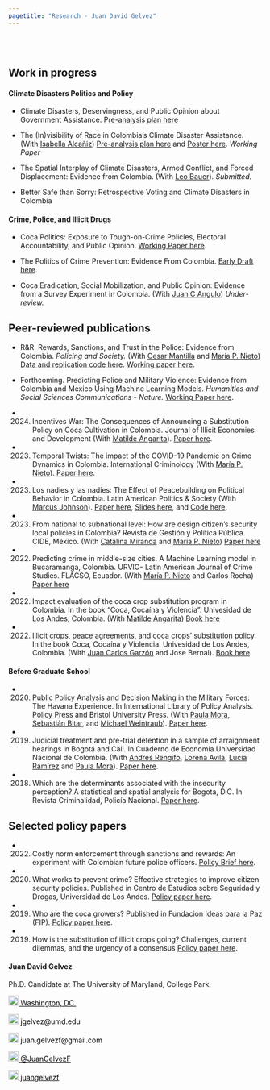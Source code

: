 ```yaml
---
pagetitle: "Research - Juan David Gelvez"
---
```


<br>  </br> <!--- Agrega lineas en blanco --->

<!------------- Panel de la izquierda ------------->
<div class="col-sm-9">


<!--- Work in progress --->

## Work in progress

#### Climate Disasters Politics and Policy

* Climate Disasters, Deservingness, and Public Opinion about Government Assistance. [Pre-analysis plan here](https://osf.io/9qesu)


* The (In)visibility of Race in Colombia’s Climate Disaster Assistance. (With [Isabella Alcañiz](http://gvptsites.umd.edu/alcaniz/)) [Pre-analysis plan here](https://osf.io/6ty4k) and [Poster here](https://www.dropbox.com/s/jeqziqslw5vk8dk/Poster%20-%20climate%20disasters%20and%20race.pptx.pdf?dl=0). *Working Paper*


* The Spatial Interplay of Climate Disasters, Armed Conflict, and Forced Displacement: Evidence from Colombia.	 (With [Leo Bauer](https://leo-bauer.com/)). *Submitted.* 

* Better Safe than Sorry: Retrospective Voting and Climate Disasters in Colombia


#### Crime, Police, and Illicit Drugs



* Coca Politics: Exposure to Tough-on-Crime Policies, Electoral Accountability, and Public Opinion. [Working Paper here](https://osf.io/preprints/osf/yn9rz). 


* The Politics of Crime Prevention: Evidence From Colombia. [Early Draft here](https://ilcss.umd.edu/static/9364d55cefc8010b30187796c6c46048/does-crime-matter.pdf).


* Coca Eradication, Social Mobilization, and Public Opinion: Evidence from a Survey Experiment in Colombia. (With [Juan C Angulo](https://sites.google.com/view/juancangulo)) *Under-review.* 







## Peer-reviewed publications

<p>  </p> <!--- Agrega una linea en blanco --->

<!--- Documentos  --->

* R&R. Rewards, Sanctions, and Trust in the Police: Evidence from Colombia. *Policing and Society.* (With [Cesar Mantilla](https://sites.google.com/site/cesarmantila/) and [María P. Nieto](https://co.linkedin.com/in/maria-paula-nieto-rodriguez-7911a6230)) [Data and replication code here](https://osf.io/v78zb/). [Working paper here](https://osf.io/aebxy/).

* Forthcoming. Predicting Police and Military Violence: Evidence from Colombia and Mexico Using Machine Learning Models. *Humanities and Social Sciences Communications - Nature.*  [Working Paper here](https://papers.ssrn.com/sol3/papers.cfm?abstract_id=4852498).


* 2024. Incentives War: The Consequences of Announcing a Substitution Policy on Coca Cultivation in Colombia. Journal of Illicit Economies and Development (With [Matilde Angarita](https://scholar.google.com/citations?user=rzL2kPcAAAAJ&hl=en)). [Paper here](https://jied.lse.ac.uk/articles/10.31389/jied.202). 

* 2023. Temporal Twists: The impact of the COVID-19 Pandemic on Crime Dynamics in Colombia. International Criminology (With [María P. Nieto](https://co.linkedin.com/in/maria-paula-nieto-rodriguez-7911a6230)). [Paper here](https://link.springer.com/article/10.1007/s43576-023-00109-x). 

* 2023. Los nadies y las nadies: The Effect of Peacebuilding on Political Behavior in Colombia. Latin American Politics & Society (With [Marcus Johnson](https://sites.google.com/umd.edu/marcusjohnsonphd/home?authuser=0)). [Paper here](https://www.cambridge.org/core/journals/latin-american-politics-and-society/article/los-nadies-y-las-nadies-the-effect-of-peacebuilding-on-political-behavior-in-colombia/055EF9BF86DFA9C71BF96B437E1557D0?utm_source=hootsuite&utm_medium=twitter&utm_campaign=LAP_Nov23), [Slides here](https://www.dropbox.com/s/5hoheqoxqejo9xm/Slides___Los_Nadies_y_las_Nadies.pdf?dl=0), and [Code here](https://github.com/juangelvezf/The-Nobodies). 

* 2023. From national to subnational level:  How are design citizen's security local policies in Colombia? Revista de Gestión y Política Pública. CIDE, México. (With [Catalina Miranda](https://www.linkedin.com/in/catalinamiranda/) and [María P. Nieto](https://co.linkedin.com/in/maria-paula-nieto-rodriguez-7911a6230)) [Paper here](http://www.gestionypoliticapublica.cide.edu/?p=1208)


* 2022. Predicting crime in middle-size cities. A Machine Learning model in Bucaramanga, Colombia. URVIO- Latin American Journal of Crime Studies. FLACSO, Ecuador. (With [María P. Nieto](https://co.linkedin.com/in/maria-paula-nieto-rodriguez-7911a6230) and Carlos Rocha) [Paper here](https://revistas.flacsoandes.edu.ec/urvio/article/view/5395/4193)


* 2022. Impact evaluation of the coca crop substitution program in Colombia. In the book "Coca, Cocaína y Violencia". Univesidad de Los Andes, Colombia. (With [Matilde Angarita](https://scholar.google.com/citations?user=rzL2kPcAAAAJ&hl=es)) [Book here](https://ediciones.uniandes.edu.co/library/publication/coca-cocaina-y-violencia)


* 2022. Illicit crops, peace agreements, and coca crops’ substitution policy. In the book Coca, Cocaína y Violencia. Univesidad de Los Andes, Colombia. (With [Juan Carlos Garzón](https://globalinitiative.net/profile/juan-carlos-garzon-vergara/) and Jose Bernal). [Book here](https://ediciones.uniandes.edu.co/library/publication/coca-cocaina-y-violencia).

#### Before Graduate School


* 2020. Public Policy Analysis and Decision Making in the Military Forces: The Havana Experience. In International Library of Policy Analysis. Policy Press and Bristol University Press. (With [Paula Mora](https://www.promisehumanrights.blog/team/paula-mora), [Sebastián Bitar](https://academia.uniandes.edu.co/AcademyCv/s-bitar), and [Michael Weintraub](http://www.miweintraub.com/)). [Paper here](https://policy.bristoluniversitypress.co.uk/policy-analysis-in-colombia).

* 2019. Judicial treatment and pre-trial detention in a sample of arraignment hearings in Bogotá and Cali. In Cuaderno de Economía Universidad Nacional de Colombia. (With [Andrés Rengifo](https://rscj.newark.rutgers.edu/people/faculty/rengifo-andres/), [Lorena Avila](https://rscj.newark.rutgers.edu/people/students/lorena-avila-jaimes/), [Lucía Ramírez](https://www.dejusticia.org/responsible/lucia-ramirez-bolivar/) and [Paula Mora](https://www.promisehumanrights.blog/team/paula-mora)). [Paper here](http://www.scielo.org.co/scielo.php?script=sci_abstract&pid=S0121-47722019000200581).

* 2018. Which are the determinants associated with the insecurity perception? A statistical and spatial analysis for Bogota, D.C. In Revista Criminalidad, Policía Nacional. [Paper here](http://www.scielo.org.co/scielo.php?script=sci_abstract&pid=S1794-31082019000100069&lng=en&nrm=iso).




<!--- Policy papers --->

## Selected policy papers

* 2022. Costly norm enforcement through sanctions and rewards: An experiment with Colombian future police officers. [Policy Brief here ](https://www.dropbox.com/scl/fi/uq83kxcc8q6fcxbhqkw9t/Policy-Brief.-Altruismo-confianza-y-expectativas-entre-la-policia-y-la-ciudadania.pdf?rlkey=7m66px84r886kshrdqd3a8nxy&dl=0).

* 2020. What works to prevent crime? Effective strategies to improve citizen security policies. Published in Centro de Estudios sobre Seguridad y Drogas, Universidad de Los Andes. [Policy paper here](https://cesed.uniandes.edu.co/como-prevenir-el-delito-estrategias-efectivas-de-convivencia-y-seguridad-ciudadana/).

* 2019. Who are the coca growers? Published in Fundación Ideas para la Paz (FIP). [Policy paper here](https://ideaspaz.org/publicaciones/investigaciones-analisis/2018-08/quienes-son-las-familias-que-viven-en-las-zonas-con-cultivos-de-coca).

* 2019. How is the substitution of illicit crops going? Challenges, current dilemmas, and the urgency of a consensus [Policy paper here](https://storage.ideaspaz.org/documents/FIP_sustitucion_VOL06.pdf).

</div>
<!------------- Panel de la izquierda ------------->


<!------------- Panel de la derecha ------------->
<div class="col-sm-3">

#### Juan David Gelvez

Ph.D. Candidate at The University of Maryland, College Park.

<!-- Location -->
<a href="https://www.google.com/maps/place/Washington+D.+C.,+Distrito+de+Columbia/@38.8938672,-77.0846157,12z/data=!3m1!4b1!4m5!3m4!1s0x89b7c6de5af6e45b:0xc2524522d4885d2a!8m2!3d38.9071923!4d-77.0368707" style="color:black;"> <img alt="Qries" src="./images/location.png" width="20" height="20">  Washington, DC.</a>

<!-- Correo -->
<p style="color:black"><img alt="Qries" src="./images/correo.png" width="20" height="20"> jgelvez@umd.edu </img></p>

<!-- Correo -->
<p style="color:black"><img alt="Qries" src="./images/correo.png" width="20" height="20"> juan.gelvezf@gmail.com </img></p>

<!-- Twitter -->
 <a href="https://twitter.com/JuanGelvezF" style="color:black;"> <img alt="Qries" src="./images/twitter.jpg" width="20" height="20">  @JuanGelvezF</a> 


<!-- GitHub -->
<a href="https://github.com/juangelvezf" style="color:black;"> <img alt="Qries" src="./images/github.png" width="20" height="20">  juangelvezf</a>

</div>
<!------------- Panel de la derecha ------------->



<br>  </br> <!--- Agrega lineas en blanco --->
